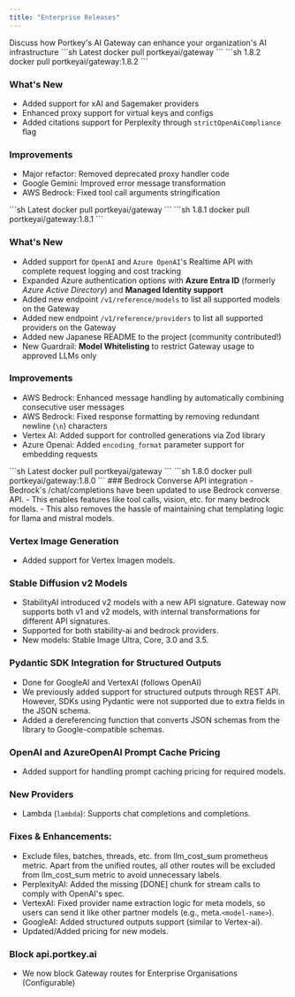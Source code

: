 ```yaml
---
title: "Enterprise Releases"
---
```


<Card title="Schedule Call" href="https://portkey.sh/demo-21" icon="calendar" horizontal>
Discuss how Portkey's AI Gateway can enhance your organization's AI infrastructure
</Card>

<Update label="1.8.2">
<CodeGroup>
```sh Latest
docker pull portkeyai/gateway
```
```sh 1.8.2
docker pull portkeyai/gateway:1.8.2
```
</CodeGroup>

### What's New
- Added support for xAI and Sagemaker providers
- Enhanced proxy support for virtual keys and configs
- Added citations support for Perplexity through `strictOpenAiCompliance` flag

### Improvements
- Major refactor: Removed deprecated proxy handler code
- Google Gemini: Improved error message transformation
- AWS Bedrock: Fixed tool call arguments stringification

</Update>

<Update label="1.8.1">
<CodeGroup>
```sh Latest
docker pull portkeyai/gateway
```
```sh 1.8.1
docker pull portkeyai/gateway:1.8.1
```
</CodeGroup>

### What's New
- Added support for `OpenAI` and `Azure OpenAI`'s Realtime API with complete request logging and cost tracking
- Expanded Azure authentication options with **Azure Entra ID** (formerly *Azure Active Directory*) and **Managed Identity support**
- Added new endpoint `/v1/reference/models` to list all supported models on the Gateway
- Added new endpoint `/v1/reference/providers` to list all supported providers on the Gateway
- Added new Japanese README to the project (community contributed!)
- New Guardrail: **Model Whitelisting** to restrict Gateway usage to approved LLMs only

### Improvements
- AWS Bedrock: Enhanced message handling by automatically combining consecutive user messages
- AWS Bedrock: Fixed response formatting by removing redundant newline (`\n`) characters
- Vertex AI: Added support for controlled generations via Zod library
- Azure Openai: Added `encoding_format` parameter support for embedding requests
</Update>

<Update label="1.8.0">
<CodeGroup>
```sh Latest
docker pull portkeyai/gateway
```
```sh 1.8.0
docker pull portkeyai/gateway:1.8.0
```
</CodeGroup>
### Bedrock Converse API integration
- Bedrock's /chat/completions have been updated to use Bedrock converse API.
- This enables features like tool calls, vision, etc. for many bedrock models.
- This also removes the hassle of maintaining chat templating logic for llama and mistral models.

### Vertex Image Generation
- Added support for Vertex Imagen models.

### Stable Diffusion v2 Models
- StabilityAI introduced v2 models with a new API signature. Gateway now supports both v1 and v2 models, with internal transformations for different API signatures.
- Supported for both stability-ai and bedrock providers.
- New models: Stable Image Ultra, Core, 3.0 and 3.5.

### Pydantic SDK Integration for Structured Outputs
- Done for GoogleAI and VertexAI (follows OpenAI)
- We previously added support for structured outputs through REST API. However, SDKs using Pydantic were not supported due to extra fields in the JSON schema.
- Added a dereferencing function that converts JSON schemas from the library to Google-compatible schemas.

### OpenAI and AzureOpenAI Prompt Cache Pricing
- Added support for handling prompt caching pricing for required models.

### New Providers
- Lambda (`lambda`): Supports chat completions and completions.

### Fixes & Enhancements:
- Exclude files, batches, threads, etc. from llm_cost_sum prometheus metric. Apart from the unified routes, all other routes will be excluded from llm_cost_sum metric to avoid unnecessary labels.
- PerplexityAI: Added the missing [DONE] chunk for stream calls to comply with OpenAI's spec.
- VertexAI: Fixed provider name extraction logic for meta models, so users can send it like other partner models (e.g., meta.`<model-name>`).
- GoogleAI: Added structured outputs support (similar to Vertex-ai).
- Updated/Added pricing for new models.

### Block api.portkey.ai
- We now block Gateway routes for Enterprise Organisations (Configurable)

</Update>

